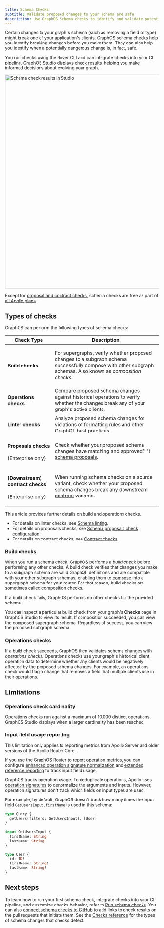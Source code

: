 ```yaml
---
title: Schema Checks
subtitle: Validate proposed changes to your schema are safe
description: Use GraphOS Schema checks to identify and validate potential breaking changes in your GraphQL schema before deployment.
---
```


Certain changes to your graph's schema (such as removing a field or type) might break one of your application's clients. GraphOS schema checks help you identify breaking changes before you make them. They can also help you identify when a potentially dangerous change is, in fact, safe.

You run checks using the Rover CLI and can integrate checks into your CI pipeline. GraphOS Studio displays check results, helping you make informed decisions about evolving your graph.

<img
  className="screenshot"
  src="../img/schema-checks/checks-studio.jpg"
  alt="Schema check results in Studio"
  width="700"
/>

Except for [proposal and contract checks](#types-of-checks), schema checks are free as part of [all Apollo plans](https://www.apollographql.com/pricing/).

## Types of checks

GraphOS can perform the following types of schema checks:

<table className="field-table">
<thead>
<tr>
<th>Check Type</th>
<th>Description</th>
</tr>
</thead>
<tbody>
<tr>
<td>

#### Build checks

</td>
<td>

For supergraphs, verify whether proposed changes to a subgraph
schema successfully compose with other subgraph schemas. Also known as _composition checks_.

</td>
</tr>
<tr>
<td>

#### Operations checks

</td>
<td>
Compare proposed schema changes against historical operations to
verify whether the changes break any of your graph's active clients.
</td>
</tr>
<tr>
<td>

#### Linter checks

</td>
<td>
Analyze proposed schema changes for violations of formatting rules
and other GraphQL best practices.
</td>
</tr>
<tr>
<td>

#### Proposals checks

(Enterprise only)

</td>
<td>
Check whether your proposed schema changes have matching and approved{' '}
<a href="./schema-proposals">schema proposals</a>.
</td>
</tr>
<tr>
<td>

#### (Downstream) contract checks

(Enterprise only)

</td>
<td>

When running schema checks on a source variant, check whether your
proposed schema changes break any downstream [contract](./contracts) variants.

</td>
</tr>
</tbody>
</table>

This article provides further details on build and operations checks.

- For details on linter checks, see [Schema linting](./schema-linter/).
- For details on proposals checks, see [Schema proposals check configuration](./schema-proposals/configuration#configure-schema-checks).
- For details on contract checks, see [Contract checks](./contract-setup/#run-contract-checks).

### Build checks

When you run a schema check, GraphOS performs a _build check_ before performing any other checks. A build check verifies that changes you make to a subgraph schema are valid GraphQL definitions and are compatible with your other subgraph schemas, enabling them to [compose](/federation/federated-types/composition/) into a supergraph schema for your router. For that reason, build checks are sometimes called composition checks.

If a build check fails, GraphOS performs no other checks for the provided schema.

You can inspect a particular build check from your graph's **Checks** page in GraphOS Studio to view its result. If composition succeeded, you can view the composed supergraph schema. Regardless of success, you can view the proposed subgraph schema.

### Operations checks

If a build check succeeds, GraphOS then validates schema changes with _operations checks_. Operations checks use your graph's historical client operation data to determine whether any clients would be negatively affected by the proposed schema changes. For example, an operations check would flag a change that removes a field that multiple clients use in their operations.

## Limitations

### Operations check cardinality

Operations checks run against a maximum of 10,000 distinct operations. GraphOS Studio displays when a larger cardinality has been reached.

### Input field usage reporting

<Note>

This limitation only applies to reporting metrics from Apollo Server and older versions of the Apollo Router Core.

If you use the GraphOS Router to [report operation metrics](../metrics/sending-operation-metrics), you can configure [enhanced operation signature normalization](/router/configuration/overview/#enhanced-operation-signature-normalization) and [extended reference reporting](/router/configuration/overview/#extended-reference-reporting) to track input field usage.

</Note>

GraphOS tracks operation usage. To deduplicate operations, Apollo uses [operation signatures](../metrics/operation-signatures) to denormalize the arguments and inputs. However, operation signatures don't track which fields on input types are used.

For example, by default, GraphOS doesn't track how many times the input field `GetUsersInput.firstName` is used in this schema:

```graphql disableCopy showLineNumbers=false
type Query {
  getUsers(filters: GetUsersInput): [User]
}

input GetUsersInput {
  firstName: String
  lastName: String
}

type User {
  id: ID!
  firstName: String!
  lastName: String!
}
```

## Next steps

To learn how to run your first schema check, integrate checks into your CI pipeline, and customize checks behavior, refer to [Run schema checks](./check-configurations).
You can also [connect schema checks to GitHub](./github-integration) to add links to check results on the pull requests that initiate them. See the [Checks reference](./checks-reference) for the types of schema changes that checks detect.
